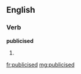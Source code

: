 ==English==

===Verb===
'''publicised'''

# {{past of|[[publicise]]}}

[[fr:publicised]]
[[mg:publicised]]